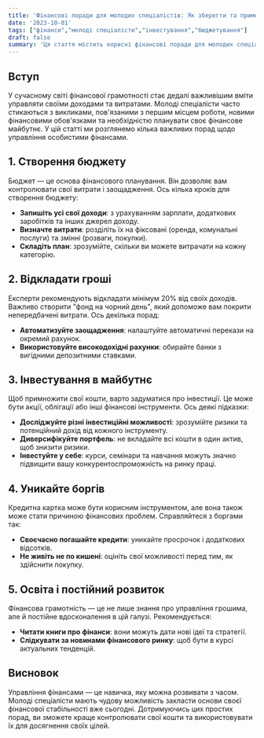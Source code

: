```yaml
---
title: 'Фінансові поради для молодих спеціалістів: Як зберегти та примножити свій капітал'
date: '2023-10-01'
tags: ["фінанси","молоді спеціалісти","інвестування","бюджетування"]
draft: false
summary: 'Ця стаття містить корисні фінансові поради для молодих спеціалістів, які хочуть ефективно управляти своїми коштами.'
---
```


## Вступ

У сучасному світі фінансової грамотності стає дедалі важливішим вміти управляти своїми доходами та витратами. Молоді спеціалісти часто стикаються з викликами, пов'язаними з першим місцем роботи, новими фінансовими обов'язками та необхідністю планувати своє фінансове майбутнє. У цій статті ми розглянемо кілька важливих порад щодо управління особистими фінансами.

## 1. Створення бюджету

Бюджет — це основа фінансового планування. Він дозволяє вам контролювати свої витрати і заощадження. Ось кілька кроків для створення бюджету:
- **Запишіть усі свої доходи**: з урахуванням зарплати, додаткових заробітків та інших джерел доходу.
- **Визначте витрати**: розділіть їх на фіксовані (оренда, комунальні послуги) та змінні (розваги, покупки).
- **Складіть план**: зрозумійте, скільки ви можете витрачати на кожну категорію.

## 2. Відкладати гроші

Експерти рекомендують відкладати мінімум 20% від своїх доходів. Важливо створити "фонд на чорний день", який допоможе вам покрити непередбачені витрати. Ось декілька порад:
- **Автоматизуйте заощадження**: налаштуйте автоматичні перекази на окремий рахунок.
- **Використовуйте високодохідні рахунки**: обирайте банки з вигідними депозитними ставками.

## 3. Інвестування в майбутнє

Щоб примножити свої кошти, варто задуматися про інвестиції. Це може бути акції, облігації або інші фінансові інструменти. Ось деякі підказки:
- **Досліджуйте різні інвестиційні можливості**: зрозумійте ризики та потенційний дохід від кожного інструменту.
- **Диверсифікуйте портфель**: не вкладайте всі кошти в один актив, щоб знизити ризики.
- **Інвестуйте у себе**: курси, семінари та навчання можуть значно підвищити вашу конкурентоспроможність на ринку праці.

## 4. Уникайте боргів

Кредитна картка може бути корисним інструментом, але вона також може стати причиною фінансових проблем. Справляйтеся з боргами так:
- **Своєчасно погашайте кредити**: уникайте просрочок і додаткових відсотків.
- **Не живіть не по кишені**: оцініть свої можливості перед тим, як здійснити покупку.

## 5. Освіта і постійний розвиток

Фінансова грамотність — це не лише знання про управління грошима, але й постійне вдосконалення в цій галузі. Рекомендується:
- **Читати книги про фінанси**: вони можуть дати нові ідеї та стратегії.
- **Слідкувати за новинами фінансового ринку**: щоб бути в курсі актуальних тенденцій.

## Висновок

Управління фінансами — це навичка, яку можна розвивати з часом. Молоді спеціалісти мають чудову можливість закласти основи своєї фінансової стабільності вже сьогодні. Дотримуючись цих простих порад, ви зможете краще контролювати свої кошти та використовувати їх для досягнення своїх цілей.
    